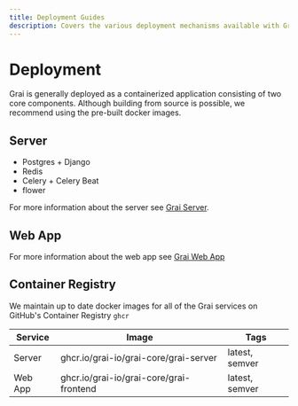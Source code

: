 ```yaml
---
title: Deployment Guides
description: Covers the various deployment mechanisms available with Grai
---
```



# Deployment

Grai is generally deployed as a containerized application consisting of two core components.
Although building from source is possible, we recommend using the pre-built docker images.

## Server

- Postgres + Django
- Redis
- Celery + Celery Beat
- flower

For more information about the server see [Grai Server](/server/).

## Web App

For more information about the web app see [Grai Web App](/web-app/)

## Container Registry

We maintain up to date docker images for all of the Grai services on GitHub's Container Registry `ghcr`

| Service | Image                                   | Tags           |
| ------- | --------------------------------------- | -------------- |
| Server  | ghcr.io/grai-io/grai-core/grai-server   | latest, semver |
| Web App | ghcr.io/grai-io/grai-core/grai-frontend | latest, semver |
